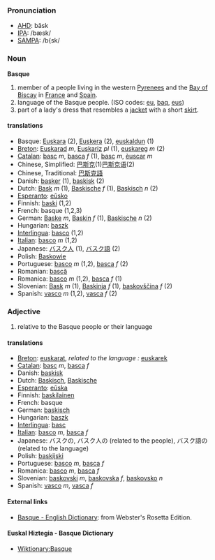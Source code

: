 ===Pronunciation===
*[[w:AHD|AHD]]: băsk
*[[w:IPA|IPA]]: /bæsk/
*[[w:SAMPA|SAMPA]]: /b{sk/

=== Noun ===

'''Basque'''

# member of a people living in the western [[Pyrenees]] and the [[Bay of Biscay]] in [[France]] and [[Spain]].
# language of the Basque people. (ISO codes: [[eu]], [[baq]], [[eus]])
# part of a lady's dress that resembles a [[jacket]] with a short [[skirt]].

==== translations ====
*Basque: [[Euskara]] (2), [[Euskera]] (2), [[euskaldun]] (1)
*[[Breton]]: [[Euskarad]] ''m'', [[Euskariz]] ''pl'' (1), [[euskareg]] ''m'' (2)
*[[Catalan]]: [[basc]] ''m'', [[basca]] ''f'' (1), [[basc]] ''m'', [[èuscar]] ''m''
*Chinese, Simplified: [[巴斯克]](1)[[巴斯克语]](2)
*Chinese, Traditional: [[巴斯克語]]
*Danish: [[basker]] (1), [[baskisk]] (2)
*Dutch: [[Bask]] ''m'' (1), [[Baskische]] ''f'' (1), [[Baskisch]] ''n'' (2)
*[[Esperanto]]: [[eŭsko]]
*Finnish: [[baski]] (1,2)
*French: basque (1,2,3)
*German: [[Baske]] ''m'', [[Baskin]] ''f'' (1), [[Baskische]] ''n'' (2)
*Hungarian: [[baszk]]
*[[Interlingua]]: [[basco]] (1,2)
*[[Italian]]: [[basco]] ''m'' (1,2)
*Japanese: [[バスク人]] (1), [[バスク語]] (2)
*Polish: [[Baskowie]]
*Portuguese: [[basco]] ''m'' (1,2), [[basca]] ''f'' (2)
*Romanian: [[bască]]
*Romanica: [[basco]] ''m'' (1,2), [[basca]] ''f'' (1)
*Slovenian: [[Bask]] ''m'' (1), [[Baskinja]] ''f'' (1), [[baskovščina]] ''f'' (2)
*Spanish: [[vasco]] ''m'' (1,2), [[vasca]] ''f'' (2)

=== Adjective ===
# relative to the Basque people or their language

==== translations ====
*[[Breton]]: [[euskarat]], ''related to the language :'' [[euskarek]]
*[[Catalan]]: [[basc]] ''m'', [[basca]] ''f''
*Danish: [[baskisk]]
*Dutch: [[Baskisch]], [[Baskische]]
*[[Esperanto]]: [[eŭska]]
*Finnish: [[baskilainen]]
*French: basque
*German: [[baskisch]]
*Hungarian: [[baszk]]
*[[Interlingua]]: [[basc]]
*[[Italian]]: [[basco]] ''m'', [[basca]] ''f''
*Japanese: バスクの, バスク人の (related to the people), バスク語の (related to the language)
*Polish: [[baskijski]]
*Portuguese: [[basco]] ''m'', [[basca]] ''f''
*Romanica: [[basco]] ''m'', [[basca]] ''f''
*Slovenian: [[baskovski]] ''m'', [[baskovska]] ''f'', [[baskovsko]] ''n''
*Spanish: [[vasco]] ''m'', [[vasca]] ''f''

==== External links====
*[http://www.websters-online-dictionary.org/definition/Basque-english/ Basque - English Dictionary]: from Webster's Rosetta Edition.
==== Euskal Hiztegia - Basque Dictionary ====
*[[Wiktionary:Basque]]